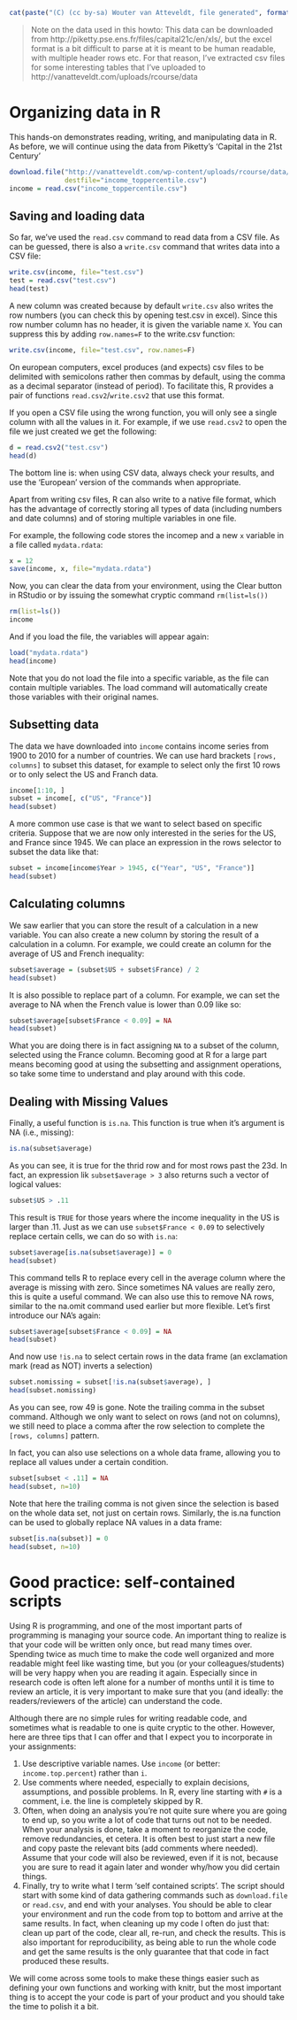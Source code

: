 ```r
cat(paste("(C) (cc by-sa) Wouter van Atteveldt, file generated", format(Sys.Date(), format="%B %d %Y")))
```

> Note on the data used in this howto: 
> This data can be downloaded from http://piketty.pse.ens.fr/files/capital21c/en/xls/, 
> but the excel format is a bit difficult to parse at it is meant to be human readable, with multiple header rows etc. 
> For that reason, I've extracted csv files for some interesting tables that I've uploaded to 
> http://vanatteveldt.com/uploads/rcourse/data

Organizing data in R
====================

This hands-on demonstrates reading, writing, and manipulating data in R.
As before, we will continue using the data from Piketty's 'Capital in the 21st Century' 


```r
download.file("http://vanatteveldt.com/wp-content/uploads/rcourse/data/income_toppercentile.csv", 
              destfile="income_toppercentile.csv")
income = read.csv("income_toppercentile.csv")
```


Saving and loading data
-----

So far, we've used the `read.csv` command to read data from a CSV file.
As can be guessed, there is also a `write.csv` command that writes data into a CSV file:

```r
write.csv(income, file="test.csv")
test = read.csv("test.csv")
head(test)
```

A new column was created because by default `write.csv` also writes the row numbers
(you can check this by opening test.csv in excel).
Since this row number column has no header, it is given the variable name `X`.
You can suppress this by adding `row.names=F` to the write.csv function:

```r
write.csv(income, file="test.csv", row.names=F)
```

On european computers, excel produces (and expects) csv files to be delimited with semicolons rather then commas by default,
using the comma as a decimal separator (instead of period).
To facilitate this, R provides a pair of functions `read.csv2`/`write.csv2` that use this format. 

If you open a CSV file using the wrong function, you will only see a single column with all the values in it.
For example, if we  use `read.csv2` to  open the file we just created we get the following:

```r
d = read.csv2("test.csv")
head(d)
```

The bottom line is: when using CSV data, always check your results, and use the 'European' version of the commands when appropriate.

Apart from writing csv files, R can also write to a native file format, which has the advantage of correctly storing all types of data (including numbers and date columns) and of storing multiple variables in one file.

For example, the following code stores the incomep and a new `x` variable in a file called `mydata.rdata`:

```r
x = 12
save(income, x, file="mydata.rdata")
```

Now, you can clear the data from your environment, using the Clear button in RStudio or by issuing the somewhat cryptic command `rm(list=ls())`

```r
rm(list=ls())
income
```

And if you load the file, the variables will appear again:

```r
load("mydata.rdata")
head(income)
```

Note that you do not load the file into a specific variable, as the file can contain multiple variables. 
The load command will automatically create those variables with their original names. 

Subsetting data
-----

The data we have downloaded into `income` contains income series from 1900 to 2010 for a number of countries. 
We can use hard brackets `[rows, columns]` to subset this dataset, for example to select only the first 10 rows or to only select the US and Franch data. 

```r
income[1:10, ]
subset = income[, c("US", "France")]
head(subset)
```

A more common use case is that we want to select based on specific criteria. 
Suppose that we are now only interested in the series for the US, and France since 1945. 
We can place an expression in the rows selector to subset the data like that:

```r
subset = income[income$Year > 1945, c("Year", "US", "France")]
head(subset)
```

Calculating columns
----

We saw earlier that you can store the result of a calculation in a new variable.
You can also create a new column by storing the result of a calculation in a column.
For example, we could create an column for the average of US and French inequality:

```r
subset$average = (subset$US + subset$France) / 2
head(subset)
```

It is also possible to replace part of a column. 
For example, we can set the average to NA when the French value is lower than 0.09 like so:

```r
subset$average[subset$France < 0.09] = NA
head(subset)
```

What you are doing there is in fact assigning `NA` to a subset of the column, selected using the France column. 
Becoming good at R for a large part means becoming good at using the subsetting and assignment operations,
so take some time to understand and play around with this code.

Dealing with Missing Values
----

Finally, a useful function is `is.na`. This function is true when it's argument is NA (i.e., missing):

```r
is.na(subset$average)
```

As you can see, it is true for the thrid row and for most rows past the 23d. 
In fact, an expression lik `subset$average > 3` also returns such a vector of logical values:

```r
subset$US > .11
```

This result is `TRUE` for those years where the income inequality in the US is larger than .11. 
Just as we can use `subset$France < 0.09` to selectively replace certain cells, we can do so with `is.na`:

```r
subset$average[is.na(subset$average)] = 0
head(subset)
```

This command tells R to replace every cell in the average column where the average is missing with zero. 
Since sometimes NA values are really zero, this is quite a useful command. 
We can also use this to remove NA rows, similar to the na.omit command used earlier but more flexible.
Let's first introduce our NA's again:

```r
subset$average[subset$France < 0.09] = NA
head(subset)
```

And now use `!is.na` to select certain rows in the data frame (an exclamation mark (read as NOT) inverts a selection)

```r
subset.nomissing = subset[!is.na(subset$average), ]
head(subset.nomissing)
```

As you can see, row 49 is gone. Note the trailing comma in the subset command. Although we only want to select on rows (and not on columns), we still need to place a comma after the row selection to complete the `[rows, columns]` pattern.

In fact, you can also use selections on a whole data frame, allowing you to replace all values under a certain condition.

```r
subset[subset < .11] = NA
head(subset, n=10)
```

Note that here the trailing comma is not given since the selection is based on the whole data set, not just on certain rows.
Similarly, the is.na function can be used to globally replace NA values in a data frame:

```r
subset[is.na(subset)] = 0
head(subset, n=10)
```


Good practice: self-contained scripts
====

Using R is programming, and one of the most important parts of programming is managing your source code.
An important thing to realize is that your code will be written only once, but read many times over.
Spending twice as much time to make the code well organized and more readable might feel like wasting time,
but you (or your colleagues/students) will be very happy when you are reading it again.
Especially since in research code is often left alone for a number of months until it is time to review an article,
it is very important to make sure that you (and ideally: the readers/reviewers of the article) can understand the code.

Although there are no simple rules for writing readable code, and sometimes what is readable to one is quite cryptic to the other.
However, here are three tips that I can offer and that I expect you to incorporate in your assignments:

1. Use descriptive variable names. Use `income` (or better: `income.top.percent`) rather than `i`. 
2. Use comments where needed, especially to explain decisions, assumptions, and possible problems. 
   In R, every line starting with `#` is a comment, i.e. the line is completely skipped by R.
3. Often, when doing an analysis you're not quite sure where you are going to end up, so you write a lot of code that turns out not to be needed. When your analysis is done, take a moment to reorganize the code, remove redundancies, et cetera. It is often best to just start a new file and copy paste the relevant bits (add comments where needed). Assume that your code will also be reviewed, even if it is not, because you are sure to read it again later and wonder why/how you did certain things. 
4. Finally, try to write what I term 'self contained scripts'. The script should start with some kind of data gathering commands such as `download.file` or `read.csv`, and end with your analyses. You should be able to clear your environment and run the code from top to bottom and arrive at the same results. In fact, when cleaning up my code I often do just that: clean up part of the code, clear all, re-run, and check the results. This is also important for reproducibility, as being able to run the whole code and get the same results is the only guarantee that that code in fact produced these results. 

We will come across some tools to make these things easier such as defining your own functions and working with knitr, but the most important thing is to accept the your code is part of your product and you should take the time to polish it a bit.


